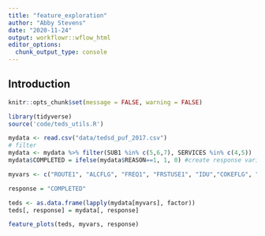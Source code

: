 ```yaml
---
title: "feature_exploration"
author: "Abby Stevens"
date: "2020-11-24"
output: workflowr::wflow_html
editor_options:
  chunk_output_type: console
---
```


## Introduction

```r
knitr::opts_chunk$set(message = FALSE, warning = FALSE)

library(tidyverse)
source('code/teds_utils.R')
```


```r
mydata <- read.csv("data/tedsd_puf_2017.csv")
# filter
mydata <- mydata %>% filter(SUB1 %in% c(5,6,7), SERVICES %in% c(4,5))
mydata$COMPLETED = ifelse(mydata$REASON==1, 1, 0) #create response variable

myvars <- c("ROUTE1", "ALCFLG", "FREQ1", "FRSTUSE1", "IDU","COKEFLG", "BENZFLG", "PSYPROB", "HLTHINS", "PRIMPAY", "AGE", "GENDER", "LIVARAG", "DIVISION", "METHUSE", "NOPRIOR", "EDUC", "HERFLG","RACE","MARSTAT","PRIMINC","ETHNIC","ARRESTS_D")

response = "COMPLETED"

teds <- as.data.frame(lapply(mydata[myvars], factor))
teds[, response] = mydata[, response]
```


```r
feature_plots(teds, myvars, response)
```